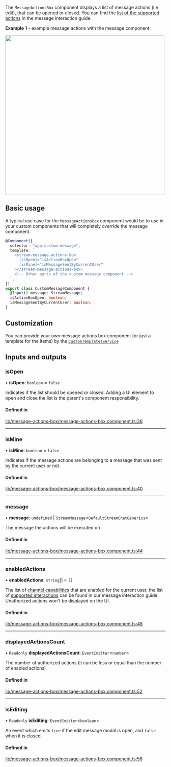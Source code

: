 
The `MessageActionsBox` component displays a list of message actions (i.e edit), that can be opened or closed. You can find the [list of the supported actions](../concepts/message-interactions.mdx) in the message interaction guide.

**Example 1** - example message actions with the message component:

<img src={MessageActionsScreenshot} width="500" />

## Basic usage

A typical use case for the `MessageActionsBox` component would be to use in your custom components that will completely override the message component.

```typescript
@Component({
  selector: "app-custom-message",
  template: `
    <stream-message-actions-box
      [isOpen]="isActionBoxOpen"
      [isMine]="isMessageSentByCurrentUser"
    ></stream-message-actions-box>
    <!-- Other parts of the custom message component -->
  `,
})
export class CustomMessageComponent {
  @Input() message: StreamMessage;
  isActionBoxOpen: boolean;
  isMessageSentByCurrentUser: boolean;
}
```

## Customization

You can provide your own message actions box component (or just a template for the items) by the [`CustomTemplatesService`](../services/CustomTemplatesService.mdx)

[//]: # "Start of generated content"
## Inputs and outputs 


### isOpen

• **isOpen**: `boolean` = `false`

Indicates if the list should be opened or closed. Adding a UI element to open and close the list is the parent's component responsibility.

#### Defined in

[lib/message-actions-box/message-actions-box.component.ts:36](https://github.com/GetStream/stream-chat-angular/blob/73d5864/projects/stream-chat-angular/src/lib/message-actions-box/message-actions-box.component.ts#L36)

___

### isMine

• **isMine**: `boolean` = `false`

Indicates if the message actions are belonging to a message that was sent by the current user or not.

#### Defined in

[lib/message-actions-box/message-actions-box.component.ts:40](https://github.com/GetStream/stream-chat-angular/blob/73d5864/projects/stream-chat-angular/src/lib/message-actions-box/message-actions-box.component.ts#L40)

___

### message

• **message**: `undefined` \| `StreamMessage`<`DefaultStreamChatGenerics`\>

The message the actions will be executed on

#### Defined in

[lib/message-actions-box/message-actions-box.component.ts:44](https://github.com/GetStream/stream-chat-angular/blob/73d5864/projects/stream-chat-angular/src/lib/message-actions-box/message-actions-box.component.ts#L44)

___

### enabledActions

• **enabledActions**: `string`[] = `[]`

The list of [channel capabilities](https://getstream.io/chat/docs/javascript/channel_capabilities/?language=javascript) that are enabled for the current user, the list of [supported interactions](../concepts/message-interactions.mdx) can be found in our message interaction guide. Unathorized actions won't be displayed on the UI.

#### Defined in

[lib/message-actions-box/message-actions-box.component.ts:48](https://github.com/GetStream/stream-chat-angular/blob/73d5864/projects/stream-chat-angular/src/lib/message-actions-box/message-actions-box.component.ts#L48)

___

### displayedActionsCount

• `Readonly` **displayedActionsCount**: `EventEmitter`<`number`\>

The number of authorized actions (it can be less or equal than the number of enabled actions)

#### Defined in

[lib/message-actions-box/message-actions-box.component.ts:52](https://github.com/GetStream/stream-chat-angular/blob/73d5864/projects/stream-chat-angular/src/lib/message-actions-box/message-actions-box.component.ts#L52)

___

### isEditing

• `Readonly` **isEditing**: `EventEmitter`<`boolean`\>

An event which emits `true` if the edit message modal is open, and `false` when it is closed.

#### Defined in

[lib/message-actions-box/message-actions-box.component.ts:56](https://github.com/GetStream/stream-chat-angular/blob/73d5864/projects/stream-chat-angular/src/lib/message-actions-box/message-actions-box.component.ts#L56)

[//]: # "End of generated content"
